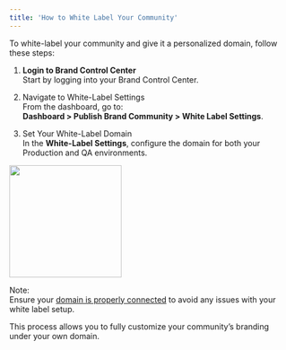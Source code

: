 ```yaml
---
title: 'How to White Label Your Community'
---
```


To white-label your community and give it a personalized domain, follow these steps:

1.  **Login to Brand Control Center**  
    Start by logging into your Brand Control Center.  
      
    
2.  Navigate to White-Label Settings  
    From the dashboard, go to:  
    **Dashboard > Publish Brand Community > White Label Settings**.  
      
    
3.  Set Your White-Label Domain  
    In the **White-Label Settings**, configure the domain for both your Production and QA environments.
    

<img height="200" src="/visual-aids/retail_media/build/how_to_white_label_your_community/White Label Settings.jpg" />

  

Note:  
Ensure your [domain is properly connected](https://resources.begenuin.com/brands/settings#steps-for-setting-up-whitelabel) to avoid any issues with your white label setup.

This process allows you to fully customize your community’s branding under your own domain.
